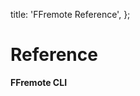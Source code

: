 
  title: 'FFremote Reference',
};

# Reference

<Link
  href="./reference/cli"
  className="border p-6 rounded-lg flex items-center space-x-6 hover:bg-muted">
  <CodeIcon className="size-10" />
  <span className="flex flex-col">
    <strong className="text-lg">FFremote CLI</strong>
  </span>
</Link>
